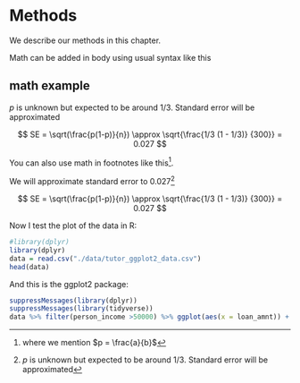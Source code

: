 # Methods

We describe our methods in this chapter.

Math can be added in body using usual syntax like this 

## math example

$p$ is unknown but expected to be around 1/3. Standard error will be approximated

$$
SE = \sqrt(\frac{p(1-p)}{n}) \approx \sqrt{\frac{1/3 (1 - 1/3)} {300}} = 0.027
$$

You can also use math in footnotes like this^[where we mention $p = \frac{a}{b}$].

We will approximate standard error to 0.027[^longnote]

[^longnote]: $p$ is unknown but expected to be around 1/3. Standard error will be approximated

$$
SE = \sqrt(\frac{p(1-p)}{n}) \approx \sqrt{\frac{1/3 (1 - 1/3)} {300}} = 0.027
$$

Now I test the plot of the data in R:

```r
#library(dplyr)
library(dplyr)
data = read.csv("./data/tutor_ggplot2_data.csv")
head(data)
```

And this is the ggplot2 package:

```r
suppressMessages(library(dplyr))
suppressMessages(library(tidyverse))
data %>% filter(person_income >50000) %>% ggplot(aes(x = loan_amnt)) + geom_histogram(fill = "red", col = "black")
```
